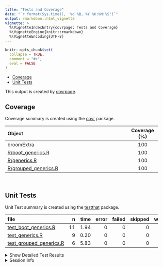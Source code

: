 ```yaml
---
title: "Tests and Coverage"
date: "`r format(Sys.time(), '%d %B, %Y %H:%M:%S')`"
output: rmarkdown::html_vignette
vignette: >
  %\VignetteIndexEntry{covrpage: Tests and Coverage}
  %\VignetteEngine{knitr::rmarkdown}
  %\VignetteEncoding{UTF-8}
---
```

  
```r
knitr::opts_chunk$set(
  collapse = TRUE,
  comment = "#>",
  eval = FALSE
)
```

<!--- Placeholder for tests/README.md Do Not Edit--->
  - [Coverage](#coverage)
  - [Unit Tests](#unit-tests)

This output is created by
[covrpage](https://github.com/metrumresearchgroup/covrpage).

## Coverage

Coverage summary is created using the
[covr](https://github.com/r-lib/covr) package.

| Object                                           | Coverage (%) |
| :----------------------------------------------- | :----------: |
| broomExtra                                       |     100      |
| [R/boot\_generics.R](https://github.com/IndrajeetPatil/broomExtra/tree/major_refactoring/R/boot_generics.R)       |     100      |
| [R/generics.R](https://github.com/IndrajeetPatil/broomExtra/tree/major_refactoring/R/generics.R)                  |     100      |
| [R/grouped\_generics.R](https://github.com/IndrajeetPatil/broomExtra/tree/major_refactoring/R/grouped_generics.R) |     100      |

<br>

## Unit Tests

Unit Test summary is created using the
[testthat](https://github.com/r-lib/testthat) package.

| file                                                          |  n | time | error | failed | skipped | warning |
| :------------------------------------------------------------ | -: | ---: | ----: | -----: | ------: | ------: |
| [test\_boot\_generics.R](https://github.com/IndrajeetPatil/broomExtra/tree/major_refactoring/tests/testthat/test_boot_generics.R)       | 11 | 1.94 |     0 |      0 |       0 |       0 |
| [test\_generics.R](https://github.com/IndrajeetPatil/broomExtra/tree/major_refactoring/tests/testthat/test_generics.R)                  |  9 | 0.20 |     0 |      0 |       0 |       0 |
| [test\_grouped\_generics.R](https://github.com/IndrajeetPatil/broomExtra/tree/major_refactoring/tests/testthat/test_grouped_generics.R) |  6 | 5.83 |     0 |      0 |       0 |       0 |

<details closed>

<summary> Show Detailed Test Results </summary>

| file                                                              | context                 | test                      | status | n | time |
| :---------------------------------------------------------------- | :---------------------- | :------------------------ | :----- | -: | ---: |
| [test\_boot\_generics.R](https://github.com/IndrajeetPatil/broomExtra/tree/major_refactoring/tests/testthat/test_boot_generics.R#L40)       | boot\_generics work     | `boot_tidy()` works       | PASS   | 4 | 1.22 |
| [test\_boot\_generics.R](https://github.com/IndrajeetPatil/broomExtra/tree/major_refactoring/tests/testthat/test_boot_generics.R#L82)       | boot\_generics work     | `boot_glance()` works     | PASS   | 4 | 0.69 |
| [test\_boot\_generics.R](https://github.com/IndrajeetPatil/broomExtra/tree/major_refactoring/tests/testthat/test_boot_generics.R#L118)      | boot\_generics work     | `boot_augment()` works    | PASS   | 3 | 0.03 |
| [test\_generics.R](https://github.com/IndrajeetPatil/broomExtra/tree/major_refactoring/tests/testthat/test_generics.R#L13_L15)              | generics work           | `tidy()` works            | PASS   | 3 | 0.08 |
| [test\_generics.R](https://github.com/IndrajeetPatil/broomExtra/tree/major_refactoring/tests/testthat/test_generics.R#L39_L41)              | generics work           | `glance()` works          | PASS   | 3 | 0.03 |
| [test\_generics.R](https://github.com/IndrajeetPatil/broomExtra/tree/major_refactoring/tests/testthat/test_generics.R#L65_L67)              | generics work           | `augment()` works         | PASS   | 3 | 0.09 |
| [test\_grouped\_generics.R](https://github.com/IndrajeetPatil/broomExtra/tree/major_refactoring/tests/testthat/test_grouped_generics.R#L20) | grouped\_generics works | `grouped_tidy()` works    | PASS   | 2 | 2.13 |
| [test\_grouped\_generics.R](https://github.com/IndrajeetPatil/broomExtra/tree/major_refactoring/tests/testthat/test_grouped_generics.R#L50) | grouped\_generics works | `grouped_glance()` works  | PASS   | 2 | 1.76 |
| [test\_grouped\_generics.R](https://github.com/IndrajeetPatil/broomExtra/tree/major_refactoring/tests/testthat/test_grouped_generics.R#L79) | grouped\_generics works | `grouped_augment()` works | PASS   | 2 | 1.94 |

</details>

<details>

<summary> Session Info </summary>

| Field    | Value                                     |
| :------- | :---------------------------------------- |
| Version  | R version 3.6.0 alpha (2019-03-29 r76300) |
| Platform | x86\_64-w64-mingw32/x64 (64-bit)          |
| Running  | Windows 10 x64 (build 16299)              |
| Language | English\_United States                    |
| Timezone | America/New\_York                         |

| Package  | Version |
| :------- | :------ |
| testthat | 2.1.1   |
| covr     | 3.2.1   |
| covrpage | 0.0.70  |

</details>

<!--- Final Status : pass --->

